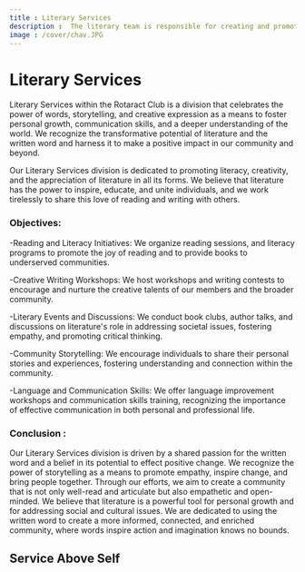 ```yaml
---
title : Literary Services
description :  The literary team is responsible for creating and promoting written content such as articles, stories, captions, and posts to convey messages, share ideas, and engage the audience effectively. They are also responsible for every bit of content writing work.
image : /cover/chav.JPG
---
```


# Literary Services

Literary Services within the Rotaract Club is a division that celebrates the power of words, storytelling, and creative expression as a means to foster personal growth, communication skills, and a deeper understanding of the world. We recognize the transformative potential of literature and the written word and harness it to make a positive impact in our community and beyond.

Our Literary Services division is dedicated to promoting literacy, creativity, and the appreciation of literature in all its forms. We believe that literature has the power to inspire, educate, and unite individuals, and we work tirelessly to share this love of reading and writing with others.


### Objectives:
-Reading and Literacy Initiatives: We organize reading sessions, and literacy programs to promote the joy of reading and to provide books to underserved communities.

-Creative Writing Workshops: We host workshops and writing contests to encourage and nurture the creative talents of our members and the broader community.

-Literary Events and Discussions: We conduct book clubs, author talks, and discussions on literature's role in addressing societal issues, fostering empathy, and promoting critical thinking.

-Community Storytelling: We encourage individuals to share their personal stories and experiences, fostering understanding and connection within the community.

-Language and Communication Skills: We offer language improvement workshops and communication skills training, recognizing the importance of effective communication in both personal and professional life.

### Conclusion :
Our Literary Services division is driven by a shared passion for the written word and a belief in its potential to effect positive change. We recognize the power of storytelling as a means to promote empathy, inspire change, and bring people together. Through our efforts, we aim to create a community that is not only well-read and articulate but also empathetic and open-minded. We believe that literature is a powerful tool for personal growth and for addressing social and cultural issues. We are dedicated to using the written word to create a more informed, connected, and enriched community, where words inspire action and imagination knows no bounds.
## Service Above Self